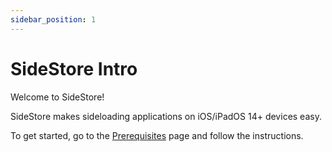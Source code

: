 ```yaml
---
sidebar_position: 1
---
```


# SideStore Intro

Welcome to SideStore!

SideStore makes sideloading applications on iOS/iPadOS 14+ devices easy.

To get started, go to the [Prerequisites](docs/installation/prerequisites.mdx) page and follow the instructions.
